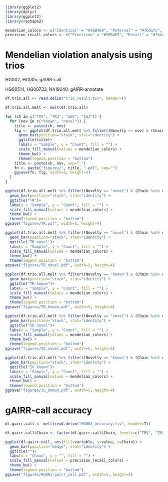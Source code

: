 ```r
library(ggplot2)
library(dplyr)
library(ggplot2)
library(reshape2)
```

```r
mendelian_colors <- c("Identical" = "#56B4E9", "Paternal" = "#7bda7c", "Maternal"= '#0072B2', "Violation"= '#D55E00')
precision_recall_colors <- c("Precision" = "#56B4E9", "Recall" = "#7bda7c")
```


# Mendelian violation analysis using trios

HG002, HG005: gAIRR-call

HG00514, HG00733, NA19240: gAIRR-annotate


```r
df.trio.all <- read.delim("Trio_result.tsv", header=T)

df.trio.all.melt <- melt(df.trio.all)

for (ch in c("TRV", "TRJ", "IGV", "IGJ")) {
  for (nov in c("known", "novel")) {
    title <- paste(ch, nov)
    fig <- ggplot(df.trio.all.melt %>% filter((Novelty == nov) & (Chain == ch)), aes(fill=variable, y=value, x=Sample)) +
      geom_bar(position="stack", stat="identity") +
      ggtitle(title)+
      labs(x = "Sample", y = "Count", fill = "") +
      scale_fill_manual(values = mendelian_colors) + 
      theme_bw() +
      theme(legend.position = "bottom")
    title <- paste(ch, nov, sep="_")
    fn <- paste("figures/", title, ".pdf", sep="")
    ggsave(fn, fig, width=5, height=4)
  }
}

ggplot(df.trio.all.melt %>% filter((Novelty == "novel") & (Chain %in% c("TRV", "TRJ"))), aes(fill=variable, y=value, x=Sample)) +
  geom_bar(position="stack", stat="identity") +
  ggtitle("TR")+
  labs(x = "Sample", y = "Count", fill = "") +
  scale_fill_manual(values = mendelian_colors) + 
  theme_bw() +
  theme(legend.position = "bottom")
ggsave("figures/TR.pdf", width=5, height=4)

ggplot(df.trio.all.melt %>% filter((Novelty == "novel") & (Chain %in% c("TRV", "TRJ"))), aes(fill=variable, y=value, x=Sample)) +
  geom_bar(position="stack", stat="identity") +
  ggtitle("TR novel")+
  labs(x = "Sample", y = "Count", fill = "") +
  scale_fill_manual(values = mendelian_colors) + 
  theme_bw() +
  theme(legend.position = "bottom")
ggsave("figures/TR_novel.pdf", width=5, height=4)

ggplot(df.trio.all.melt %>% filter((Novelty == "known") & (Chain %in% c("TRV", "TRJ"))), aes(fill=variable, y=value, x=Sample)) +
  geom_bar(position="stack", stat="identity") +
  ggtitle("TR known")+
  labs(x = "Sample", y = "Count", fill = "") +
  scale_fill_manual(values = mendelian_colors) + 
  theme_bw() +
  theme(legend.position = "bottom")
ggsave("figures/TR_known.pdf", width=5, height=4)

ggplot(df.trio.all.melt %>% filter((Novelty == "novel") & (Chain %in% c("IGV", "IGJ"))), aes(fill=variable, y=value, x=Sample)) +
  geom_bar(position="stack", stat="identity") +
  ggtitle("IG novel")+
  labs(x = "Sample", y = "Count", fill = "") +
  scale_fill_manual(values = mendelian_colors) + 
  theme_bw() +
  theme(legend.position = "bottom")
ggsave("figures/IG_novel.pdf", width=5, height=4)

ggplot(df.trio.all.melt %>% filter((Novelty == "known") & (Chain %in% c("IGV", "IGJ"))), aes(fill=variable, y=value, x=Sample)) +
  geom_bar(position="stack", stat="identity") +
  ggtitle("IG known")+
  labs(x = "Sample", y = "Count", fill = "") +
  scale_fill_manual(values = mendelian_colors) + 
  theme_bw() +
  theme(legend.position = "bottom")
ggsave("figures/IG_known.pdf", width=5, height=4)

```

# gAIRR-call accuracy

```r
df.gairr.call <- melt(read.delim("HG001_accuracy.tsv", header=T))

df.gairr.call$Chain <- factor(df.gairr.call$Chain, levels=c("TRV", "TRJ", "IGHV", "IGKV", "IGLV", "IGJ"))

ggplot(df.gairr.call, aes(fill=variable, y=value, x=Chain)) +
  geom_bar(position="dodge", stat="identity") +
  ggtitle("")+
  labs(x = "Chain", y = "", fill = "") +
  scale_fill_manual(values = precision_recall_colors) +
  theme_bw() +
  theme(legend.position = "bottom")
ggsave("figures/HG001-gairr_call.pdf", width=5, height=4)
```

